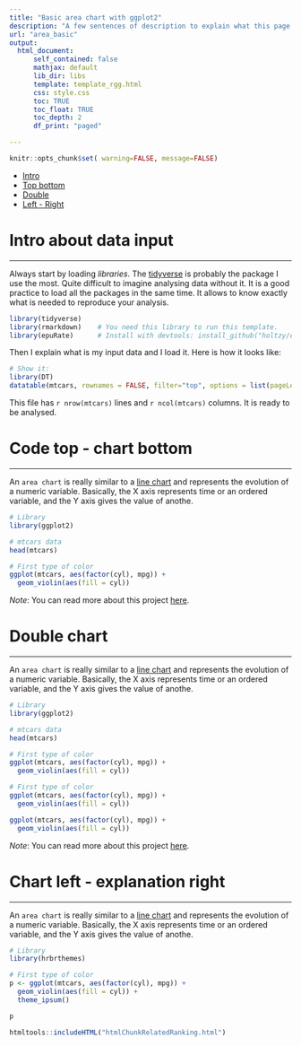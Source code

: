 ```yaml
---
title: "Basic area chart with ggplot2"
description: "A few sentences of description to explain what this page is <a href='https://www.google.com'>gonna be about</a> mate."
url: "area_basic"
output:
  html_document:
      self_contained: false    
      mathjax: default
      lib_dir: libs
      template: template_rgg.html
      css: style.css
      toc: TRUE
      toc_float: TRUE
      toc_depth: 2
      df_print: "paged"

---
```



```r
knitr::opts_chunk$set( warning=FALSE, message=FALSE)
```

<!--html_preserve-->
<div>
  <nav class="col-sm-3 col-4" id="myScrollspy">
    <ul class="nav nav-pills flex-column">
      <li class="nav-item">
        <a class="nav-link" href="#intro">Intro</a>
      </li>
      <li class="nav-item">
        <a class="nav-link" href="#topbottom">Top bottom</a>
      </li>
      <li class="nav-item">
        <a class="nav-link active" href="#double">Double</a>
      </li>
      <li class="nav-item">
        <a class="nav-link" href="#leftright">Left - Right</a>
      </li>
    </ul>
  </nav>
</div>
<!--/html_preserve-->

<div class="container">




# Intro about data input {#intro}
***
  
  Always start by loading *libraries*. The [tidyverse](https://www.tidyverse.org) is probably the package I use the most. Quite difficult to imagine analysing data without it. It is a good practice to load all the packages in the same time. It allows to know exactly what is needed to reproduce your analysis.
```r
library(tidyverse)
library(rmarkdown)    # You need this library to run this template.
library(epuRate)      # Install with devtools: install_github("holtzy/epuRate", force=TRUE)
```

Then I explain what is my input data and I load it. Here is how it looks like:
```r
# Show it:
library(DT)
datatable(mtcars, rownames = FALSE, filter="top", options = list(pageLength = 5, scrollX=T) )
```

This file has `r nrow(mtcars)` lines and `r ncol(mtcars)` columns. It is ready to be analysed.





# Code top - chart bottom {#topbottom}
***
  
An `area chart` is really similar to a [line chart](https://www.data-to-viz.com/graph/line.html) and represents the evolution of a numeric variable. Basically, the X axis represents time or an ordered variable, and the Y axis gives the value of anothe.

```r
# Library
library(ggplot2)

# mtcars data
head(mtcars)

# First type of color
ggplot(mtcars, aes(factor(cyl), mpg)) + 
  geom_violin(aes(fill = cyl))
```

*Note*: You can read more about this project [here](https://www.data-to-viz.com/story/TwoNumOrdered.html).




# Double chart {#double}
***
  
An `area chart` is really similar to a [line chart](https://www.data-to-viz.com/graph/line.html) and represents the evolution of a numeric variable. Basically, the X axis represents time or an ordered variable, and the Y axis gives the value of anothe.

```r
# Library
library(ggplot2)

# mtcars data
head(mtcars)

# First type of color
ggplot(mtcars, aes(factor(cyl), mpg)) + 
  geom_violin(aes(fill = cyl))

# First type of color
ggplot(mtcars, aes(factor(cyl), mpg)) + 
  geom_violin(aes(fill = cyl))

ggplot(mtcars, aes(factor(cyl), mpg)) + 
  geom_violin(aes(fill = cyl))
```

*Note*: You can read more about this project [here](https://www.data-to-viz.com/story/TwoNumOrdered.html).







# Chart left - explanation right {#leftright}
***
  
<div class = "row">
  
<div class = "col-md-6  col-sm-12 align-self-center">
An `area chart` is really similar to a [line chart](https://www.data-to-viz.com/graph/line.html) and represents the evolution of a numeric variable. Basically, the X axis represents time or an ordered variable, and the Y axis gives the value of anothe.

```r
# Library
library(hrbrthemes)

# First type of color
p <- ggplot(mtcars, aes(factor(cyl), mpg)) + 
  geom_violin(aes(fill = cyl)) +
  theme_ipsum()
```

</div>
  
<div class = "col-md-6  col-sm-12">
```r
p
```
</div>
</div>




<!-- Close container -->
</div>




```r
htmltools::includeHTML("htmlChunkRelatedRanking.html")
```







